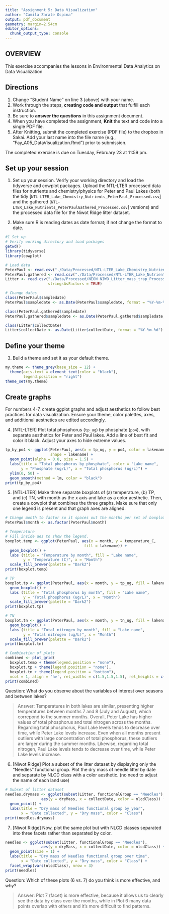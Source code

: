 ```yaml
---
title: "Assignment 5: Data Visualization"
author: "Camila Zarate Ospina"
output: pdf_document
geometry: margin=2.54cm
editor_options: 
  chunk_output_type: console
---
```


## OVERVIEW

This exercise accompanies the lessons in Environmental Data Analytics on Data Visualization 

## Directions
1. Change "Student Name" on line 3 (above) with your name.
2. Work through the steps, **creating code and output** that fulfill each instruction.
3. Be sure to **answer the questions** in this assignment document.
4. When you have completed the assignment, **Knit** the text and code into a single PDF file.
5. After Knitting, submit the completed exercise (PDF file) to the dropbox in Sakai. Add your last name into the file name (e.g., "Fay_A05_DataVisualization.Rmd") prior to submission.

The completed exercise is due on Tuesday, February 23 at 11:59 pm.

## Set up your session 
1. Set up your session. Verify your working directory and load the tidyverse 
and cowplot packages. Upload the NTL-LTER processed data files for nutrients 
and chemistry/physics for Peter and Paul Lakes (both the tidy 
[`NTL-LTER_Lake_Chemistry_Nutrients_PeterPaul_Processed.csv`] and the gathered
[`NTL-LTER_Lake_Nutrients_PeterPaulGathered_Processed.csv`] versions) and 
the processed data file for the Niwot Ridge litter dataset. 

2. Make sure R is reading dates as date format; if not change the format to date.

```r
#1 Set up
# Verify working directory and load packages
getwd()
library(tidyverse)
library(cowplot)

# Load data
PeterPaul <- read.csv("./Data/Processed/NTL-LTER_Lake_Chemistry_Nutrients_PeterPaul_Processed.csv", stringsAsFactors = TRUE)
PeterPaul.gathered <- read.csv("./Data/Processed/NTL-LTER_Lake_Nutrients_PeterPaulGathered_Processed.csv", stringsAsFactors = TRUE)
Litter <- read.csv("./Data/Processed/NEON_NIWO_Litter_mass_trap_Processed.csv",
                   stringsAsFactors = TRUE)

# Change dates 
class(PeterPaul$sampledate)
PeterPaul$sampledate <- as.Date(PeterPaul$sampledate, format = "%Y-%m-%d") 

class(PeterPaul.gathered$sampledate)
PeterPaul.gathered$sampledate <- as.Date(PeterPaul.gathered$sampledate, format = "%Y-%m-%d") 

class(Litter$collectDate)
Litter$collectDate <- as.Date(Litter$collectDate, format = "%Y-%m-%d")

```
## Define your theme
3. Build a theme and set it as your default theme.

```r

my.theme <- theme_grey(base_size = 12) +
  theme(axis.text = element_text(color = "black"), 
        legend.position = "right")
theme_set(my.theme)

```

## Create graphs
For numbers 4-7, create ggplot graphs and adjust aesthetics to follow best practices for data visualization. Ensure your theme, color palettes, axes, and additional aesthetics are edited accordingly.

4. [NTL-LTER] Plot total phosphorus (`tp_ug`) by phosphate (`po4`), with separate aesthetics for Peter and Paul lakes. Add a line of best fit and color it black. Adjust your axes to hide extreme values.

```r

tp_by_po4 <- ggplot(PeterPaul, aes(x = tp_ug, y = po4, color = lakename),
                    shape = lakename) +
  geom_point(alpha = 0.8, size = 1.5) + 
  labs(title = "Total phosphorus by phosphate", color = "Lake name",
       y = "Phosphate (ug/L)", x = "Total phosphorus (ug/L)") +
  ylim(0, 50) +
  geom_smooth(method = lm, color = "black")
print(tp_by_po4) 

```

5. [NTL-LTER] Make three separate boxplots of (a) temperature, (b) TP, and (c) TN, with month as the x axis and lake as a color aesthetic. Then, create a cowplot that combines the three graphs. Make sure that only one legend is present and that graph axes are aligned.

```r
# Change month to factor so it spaces out the months per set of boxplots.
PeterPaul$month <- as.factor(PeterPaul$month)

# Temperature 
# Fill inside aes to show the legend.  
boxplot.temp <- ggplot(PeterPaul, aes(x = month, y = temperature_C,
                                   fill = lakename)) +
  geom_boxplot() +
  labs (title = "Temperature by month", fill = "Lake name",
        y = "Temperature (C)", x = "Month") 
  scale_fill_brewer(palette = "Dark2") 
print(boxplot.temp) 

# TP
boxplot.tp <- ggplot(PeterPaul, aes(x = month, y = tp_ug, fill = lakename)) +
  geom_boxplot() +
  labs (title = "Total phosphorus by month", fill = "Lake name",
        y = "Total phosphorus (ug/L)", x = "Month")
  scale_fill_brewer(palette = "Dark2") 
print(boxplot.tp)

# TN
boxplot.tn <- ggplot(PeterPaul, aes(x = month, y = tn_ug, fill = lakename)) +
  geom_boxplot() +
  labs (title = "Total nitrogen by month", fill = "Lake name",
        y = "Total nitrogen (ug/L)", x = "Month") 
  scale_fill_brewer(palette = "Dark2")
print(boxplot.tn)

```

```r
# Combination of plots
combined <- plot_grid(
  boxplot.temp + theme(legend.position = "none"),
  boxplot.tp + theme(legend.position = "none"),
  boxplot.tn + theme(legend.position = "bottom"),
  ncol = 1, align = 'hv', rel_widths = c(1.5,1.5,1.5), rel_heights = c(2.5,3,4))
print(combined)
```

Question: What do you observe about the variables of interest over seasons and between lakes? 

> Answer: Temperatures in both lakes are similar, presenting higher temperatures between months 7 and 8 (July and August), which correpond to the summer months. Overall, Peter Lake has higher values of total phosphorus and total nitrogen across the months. Regarding total phosphorus, Paul Lake levels tends to decrease over time, while Peter Lake levels increase. Even when all months present outliers with large concentration of total phosphorus, these outliers are larger during the summer months. Likewise, regarding total nitrogen, Paul Lake levels tends to decrease over time, while Peter Lake levels increase. 

6. [Niwot Ridge] Plot a subset of the litter dataset by displaying only the "Needles" functional group. Plot the dry mass of needle litter by date and separate by NLCD class with a color aesthetic. (no need to adjust the name of each land use)

```r
# Subset of litter dataset 
needles.drymass <- ggplot(subset(Litter, functionalGroup == "Needles"),
                aes(y = dryMass, x = collectDate, color = nlcdClass)) +
  geom_point() +
  labs(title = "Dry mass of Needles functional group by year",
       x = "Date collected", y = "Dry mass", color = "Class") 
print(needles.drymass)

```

7. [Niwot Ridge] Now, plot the same plot but with NLCD classes separated into three facets rather than separated by color. 

```r

needles <- ggplot(subset(Litter, functionalGroup == "Needles"),
                aes(y = dryMass, x = collectDate, color = nlcdClass)) +
  geom_point(size = 1) +
  labs(title = "Dry mass of Needles functional group over time",
       x = "Date collected", y = "Dry mass", color = "Class") +
  facet_wrap(vars(nlcdClass), nrow = 3) 
print(needles)

```
Question: Which of these plots (6 vs. 7) do you think is more effective, and why? 

> Answer: Plot 7 (facet) is more effective, because it allows us to clearly see the data by class over the months, while in Plot 6 many data points overlap with others and it's more difficult to find patterns. 
